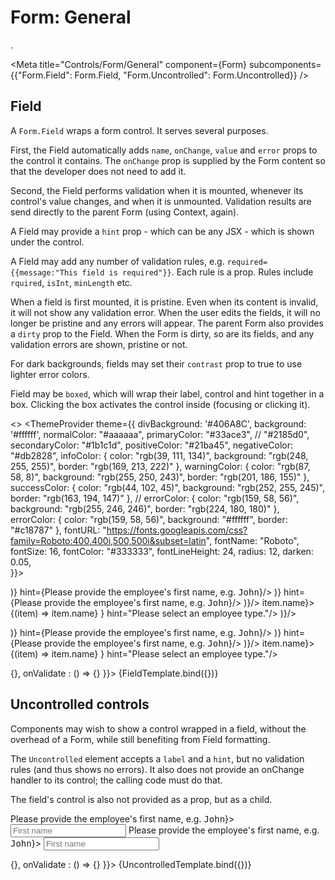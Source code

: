 
# Form: General 
.

<Meta 
  title="Controls/Form/General" 
  component={Form}
  subcomponents={{"Form.Field": Form.Field, "Form.Uncontrolled": Form.Uncontrolled}}
/>

<Form {...args}></Form>

## Field

A `Form.Field` wraps a form control. It serves several purposes.

First, the Field automatically adds `name`, `onChange`, `value` and `error`
props to the control it contains. The `onChange` prop is supplied by the Form
content so that the developer does not need to add it.

Second, the Field performs validation when it is mounted, whenever its control's value 
changes, and when it is unmounted. Validation results are send directly to the parent
Form (using Context, again).

A Field may provide a `hint` prop - which can be any JSX - which is shown under the
control.

A Field may add any number of validation rules, e.g. `required={{message:"This field is required"}}`.
Each rule is a prop. Rules include `rquired`, `isInt`, `minLength` etc.

When a field is first mounted, it is pristine. Even when its content is invalid, it will
not show any validation error. When the user edits the fields, it will no longer be 
pristine and any errors will appear. The parent Form also provides a `dirty` prop to the
Field. When the Form is dirty, so are its fields, and any validation errors are shown, pristine or not.

For dark backgrounds, fields may set their `contrast` prop to true to use lighter error colors.

Field may be `boxed`, which will wrap their label, control and hint together
in a box. Clicking the box activates the control inside (focusing or clicking 
it).


<>
  <ThemeProvider theme={{
    divBackground:   '#406A8C', 
    background:      '#ffffff',
    normalColor:     "#aaaaaa",
    primaryColor:    "#33ace3", // "#2185d0",
    secondaryColor:  "#1b1c1d",
    positiveColor:   "#21ba45",
    negativeColor:   "#db2828",
    infoColor:       { color: "rgb(39, 111, 134)", background: "rgb(248, 255, 255)", border: "rgb(169, 213, 222)" },
    warningColor:    { color: "rgb(87, 58, 8)",    background: "rgb(255, 250, 243)", border: "rgb(201, 186, 155)" },
    successColor:    { color: "rgb(44, 102, 45)",  background: "rgb(252, 255, 245)", border: "rgb(163, 194, 147)" },
    // errorColor:      { color: "rgb(159, 58, 56)",  background: "rgb(255, 246, 246)", border: "rgb(224, 180, 180)" },
    errorColor:      { color: "rgb(159, 58, 56)",  background: "#ffffff", border: "#c18787" }, 
    fontURL:         "https://fonts.googleapis.com/css?family=Roboto:400,400i,500,500i&subset=latin",
    fontName:        "Roboto",
    fontSize:        16,
    fontColor:       "#333333",
    fontLineHeight:  24,
    radius:          12,
    darken:          0.05,  
  }}>
  <div style={{padding: '30px', background: '#406A8C'}}>
    <Form {...args}>
      <Form.Field
        required={{message: "Employee first name is required."}}
        width={1} label="FIRST NAME"
        name="employee_firstname" 
        boxed
        value={"First name"}
        control={(<Input transparent type="text" placeholder="First name" fluid/>)}
        hint={<span>Please provide the employee's first name, e.g. <kbd>John</kbd></span>}/>
      <Form.Field
        required={{message: "Employee first name is required."}}
        width={1} label="FIRST NAME (UNBOXED)"
        name="employee_firstname_unboxed" 
        value={"First name"}
        control={(<Input type="text" placeholder="First name" fluid/>)}
        hint={<span>Please provide the employee's first name, e.g. <kbd>John</kbd></span>}/>    
      <Form.Field
        required={{message: ""}}
        width={1} label="FIRST NAME (NO HINT)"
        name="employee_firstname_2" 
        boxed
        value={"First name"}
        control={(<Input transparent type="text" placeholder="First name" fluid/>)}/>
      <Form.Field
        required={{message: "Employee type is required."}}
        width={1} label="TYPE"
        name="employee_type" 
        boxed
        value={null}
        control={
          <Dropdown clearable inline data={types} placeholder="Type" fluid label={(item) => item.name}>
            <Dropdown.Column>{(item) => item.name}</Dropdown.Column>
          </Dropdown>
        }
        hint="Please select an employee type."/>        
      <Form.Field
        required={{message: ""}}
        width={1} label="DATE"
        name="employee_date" 
        boxed
        value={null}
        control={(<Input transparent type="date" placeholder="Date" fluid/>)}/>        
      </Form>
    </div>
  </ThemeProvider>
  <div style={{padding: '30px', background: '#ffffff'}}>
  <Form {...args}>
    <Form.Field
      required={{message: "Employee first name is required."}}
      width={1} label="FIRST NAME"
      name="employee_firstname" 
      boxed
      value={"First name"}
      control={(<Input transparent type="text" placeholder="First name" fluid/>)}
      hint={<span>Please provide the employee's first name, e.g. <kbd>John</kbd></span>}/>
    <Form.Field
      required={{message: "Employee first name is required."}}
      width={1} label="FIRST NAME (UNBOXED)"
      name="employee_firstname_unboxed" 
      value={"First name"}
      control={(<Input type="text" placeholder="First name" fluid/>)}
      hint={<span>Please provide the employee's first name, e.g. <kbd>John</kbd></span>}/>    
    <Form.Field
      required={{message: ""}}
      width={1} label="FIRST NAME (NO HINT)"
      name="employee_firstname_2" 
      boxed
      value={"First name"}
      control={(<Input transparent type="text" placeholder="First name" fluid/>)}/>
    <Form.Field
      required={{message: "Employee type is required."}}
      width={1} label="TYPE"
      name="employee_type" 
      boxed
      value={null}
      control={
        <Dropdown clearable inline data={types} placeholder="Type" fluid label={(item) => item.name}>
          <Dropdown.Column>{(item) => item.name}</Dropdown.Column>
        </Dropdown>
      }
      hint="Please select an employee type."/>        
    </Form>
  </div> 
</>

<Canvas>
  <Story
    name="Field"
    args={{ data: {}, onChange: () => {}, onValidate : () => {} }}>
    {FieldTemplate.bind({})}
  </Story>
</Canvas>

## Uncontrolled controls

Components may wish to show a control wrapped in a field, without the
overhead of a Form, while still benefiting from Field formatting. 

The `Uncontrolled` element accepts a `label` and a `hint`, but no validation
rules (and thus shows no errors). It also does not provide an onChange
handler to its control; the calling code must do that.

The field's control is also not provided as a prop, but as a child.

<Form {...args}>
  <Form.Uncontrolled
    width={1} label="First name"
    hint={<span>Please provide the employee's first name, e.g. <kbd>John</kbd></span>}>
    <Input type="text" placeholder="First name" fluid/>
  </Form.Uncontrolled>
  <Form.Uncontrolled
    width={1} label="FIRST NAME (BOXED)" boxed
    hint={<span>Please provide the employee's first name, e.g. <kbd>John</kbd></span>}>
    <Input type="text" transparent placeholder="First name" fluid/>
  </Form.Uncontrolled>  
</Form>

<Canvas>
  <Story
    name="Uncontrolled"
    args={{ data: {}, onChange: () => {}, onValidate : () => {} }}>
    {UncontrolledTemplate.bind({})}
  </Story>
</Canvas>

